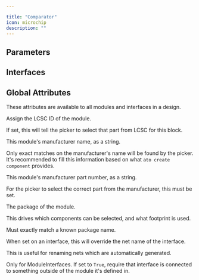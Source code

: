 ```yaml
---

title: "Comparator"
icon: microchip
description: ""
---
```



## Parameters

<ParamField path='common_mode_rejection_ratio' type='decibel'>
</ParamField>

<ParamField path='input_bias_current' type='ampere'>
</ParamField>

<ParamField path='input_hysteresis_voltage' type='volt'>
</ParamField>

<ParamField path='input_offset_voltage' type='volt'>
</ParamField>

<ParamField path='output_type' type='dimensionless'>
</ParamField>

<ParamField path='propagation_delay' type='second'>
</ParamField>


## Interfaces

<ParamField path='inverting_input' type='Electrical'>
</ParamField>

<ParamField path='non_inverting_input' type='Electrical'>
</ParamField>

<ParamField path='output' type='Electrical'>
</ParamField>

<ParamField path='power' type='ElectricPower'>
</ParamField>


## Global Attributes


These attributes are available to all modules and interfaces in a design.
<ParamField path='lcsc_id' type='str'>

Assign the LCSC ID of the module.

If set, this will tell the picker to select that part from LCSC for this block.
</ParamField>

<ParamField path='manufacturer' type='str'>

This module's manufacturer name, as a string.

Only exact matches on the manufacturer's name will be found by the picker.
It's recommended to fill this information based on what `ato create component`
provides.
</ParamField>

<ParamField path='mpn' type='str'>

This module's manufacturer part number, as a string.

For the picker to select the correct part from the manufacturer,
this must be set.
</ParamField>

<ParamField path='package' type='str'>

The package of the module.

This drives which components can be selected, and what footprint is used.

Must exactly match a known package name.
</ParamField>

<ParamField path='exclude_from_bom' type='bool'>
</ParamField>

<ParamField path='override_net_name' type='str'>

When set on an interface, this will override the net name of the interface.

This is useful for renaming nets which are automatically generated.
</ParamField>

<ParamField path='required' type='bool'>

Only for ModuleInterfaces.
If set to `True`, require that interface is connected to something outside
of the module it's defined in.
</ParamField>


